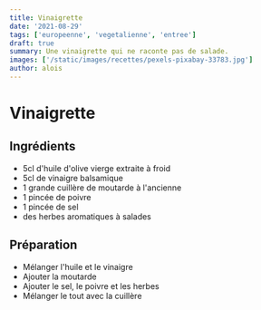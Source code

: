 ```yaml
---
title: Vinaigrette
date: '2021-08-29'
tags: ['europeenne', 'vegetalienne', 'entree']
draft: true
summary: Une vinaigrette qui ne raconte pas de salade.
images: ['/static/images/recettes/pexels-pixabay-33783.jpg']
author: alois
---
```


# Vinaigrette

<Pexels
  src="/static/images/recettes/pexels-pixabay-33783.jpg"
  author=" Pixabay"
  alt="Bowl Being Poured With Yellow Liquid"
  srcurl="https://www.pexels.com/photo/bowl-being-poured-with-yellow-liquid-33783/"
  authorurl="https://www.pexels.com/@pixabay"
/>

## Ingrédients

- 5cl d'huile d'olive vierge extraite à froid
- 5cl de vinaigre balsamique
- 1 grande cuillère de moutarde à l'ancienne
- 1 pincée de poivre
- 1 pincée de sel
- des herbes aromatiques à salades

## Préparation

- Mélanger l'huile et le vinaigre
- Ajouter la moutarde
- Ajouter le sel, le poivre et les herbes
- Mélanger le tout avec la cuillère

